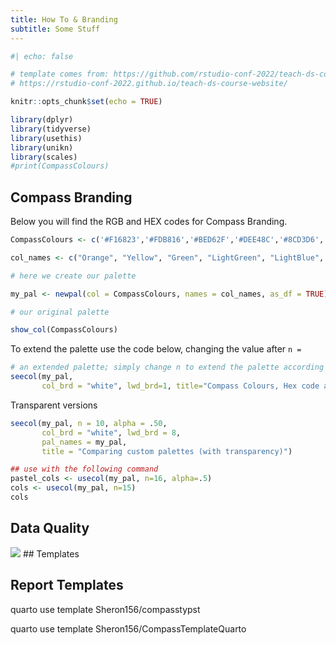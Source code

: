 ```yaml
---
title: How To & Branding
subtitle: Some Stuff
---
```

```r
#| echo: false

# template comes from: https://github.com/rstudio-conf-2022/teach-ds-course-website/tree/main
# https://rstudio-conf-2022.github.io/teach-ds-course-website/

knitr::opts_chunk$set(echo = TRUE)

library(dplyr)
library(tidyverse)
library(usethis)
library(unikn)
library(scales)
#print(CompassColours)

```

::: panel-tabset
## Compass Branding

Below you will find the RGB and HEX codes for Compass Branding.

```r

CompassColours <- c('#F16823','#FDB816','#BED62F','#DEE48C','#8CD3D6','#4AB8C1','#286169','#133438')

col_names <- c("Orange", "Yellow", "Green", "LightGreen", "LightBlue", "Blue", "DarkBlue", "NavyBlue")

# here we create our palette

my_pal <- newpal(col = CompassColours, names = col_names, as_df = TRUE)

# our original palette

show_col(CompassColours)
```

To extend the palette use the code below, changing the value after `n =`

```r
# an extended palette; simply change n to extend the palette according to colours needed
seecol(my_pal,
       col_brd = "white", lwd_brd=1, title="Compass Colours, Hex code and RGB values", n=16)
```

Transparent versions

```r
seecol(my_pal, n = 10, alpha = .50, 
       col_brd = "white", lwd_brd = 8,
       pal_names = my_pal, 
       title = "Comparing custom palettes (with transparency)")

## use with the following command
pastel_cols <- usecol(my_pal, n=16, alpha=.5)
cols <- usecol(my_pal, n=15)
cols
```

## Data Quality

![](images/dataquality_legend.png) \## Templates

## Report Templates

quarto use template Sheron156/compasstypst

quarto use template Sheron156/CompassTemplateQuarto

:::

